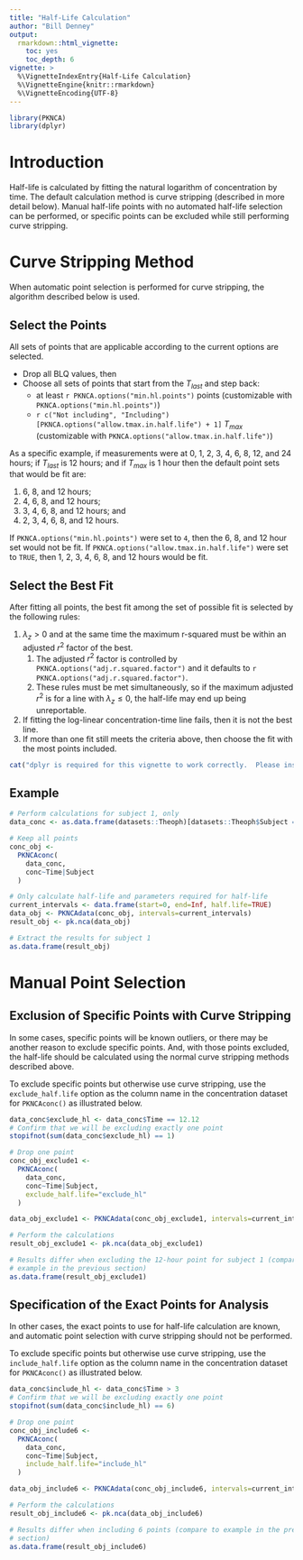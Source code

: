 ```yaml
---
title: "Half-Life Calculation"
author: "Bill Denney"
output:
  rmarkdown::html_vignette:
    toc: yes
    toc_depth: 6
vignette: >
  %\VignetteIndexEntry{Half-Life Calculation}
  %\VignetteEngine{knitr::rmarkdown}
  %\VignetteEncoding{UTF-8}
---
```


```r
library(PKNCA)
library(dplyr)
```

# Introduction

Half-life is calculated by fitting the natural logarithm of concentration by time.  The default calculation method is curve stripping (described in more detail below).  Manual half-life points with no automated half-life selection can be performed, or specific points can be excluded while still performing curve stripping.

# Curve Stripping Method

When automatic point selection is performed for curve stripping, the algorithm described below is used.

## Select the Points

All sets of points that are applicable according to the current options are selected.

* Drop all BLQ values, then
* Choose all sets of points that start from the $T_{last}$ and step back:
    * at least `r PKNCA.options("min.hl.points")` points (customizable with `PKNCA.options("min.hl.points")`)
    * `r c("Not including", "Including")[PKNCA.options("allow.tmax.in.half.life") + 1]` $T_{max}$ (customizable with `PKNCA.options("allow.tmax.in.half.life")`)

As a specific example, if measurements were at 0, 1, 2, 3, 4, 6, 8, 12, and 24 hours; if $T_{last}$ is 12 hours; and if $T_{max}$ is 1 hour then the default point sets that would be fit are:

1. 6, 8, and 12 hours;
2. 4, 6, 8, and 12 hours;
3. 3, 4, 6, 8, and 12 hours; and
4. 2, 3, 4, 6, 8, and 12 hours.

If `PKNCA.options("min.hl.points")` were set to `4`, then the 6, 8, and 12 hour set would not be fit.  If `PKNCA.options("allow.tmax.in.half.life")` were set to `TRUE`, then 1, 2, 3, 4, 6, 8, and 12 hours would be fit.

## Select the Best Fit

After fitting all points, the best fit among the set of possible fit is selected by the following rules:

1. $\lambda_z > 0$ and at the same time the maximum r-squared must be within an adjusted $r^2$ factor of the best.
    1. The adjusted $r^2$ factor is controlled by `PKNCA.options("adj.r.squared.factor")` and it defaults to `r PKNCA.options("adj.r.squared.factor")`.
    2. These rules must be met simultaneously, so if the maximum adjusted $r^2$ is for a line with $\lambda_z \leq 0$, the half-life may end up being unreportable.
2. If fitting the log-linear concentration-time line fails, then it is not the best line.
3. If more than one fit still meets the criteria above, then choose the fit with the most points included.

```r
cat("dplyr is required for this vignette to work correctly.  Please install the dplyr library and retry building the vignette.")
```

## Example

```r
# Perform calculations for subject 1, only
data_conc <- as.data.frame(datasets::Theoph)[datasets::Theoph$Subject == 1, ]

# Keep all points
conc_obj <-
  PKNCAconc(
    data_conc,
    conc~Time|Subject
  )

# Only calculate half-life and parameters required for half-life
current_intervals <- data.frame(start=0, end=Inf, half.life=TRUE)
data_obj <- PKNCAdata(conc_obj, intervals=current_intervals)
result_obj <- pk.nca(data_obj)

# Extract the results for subject 1 
as.data.frame(result_obj)
```


# Manual Point Selection

## Exclusion of Specific Points with Curve Stripping

In some cases, specific points will be known outliers, or there may be another reason to exclude specific points.  And, with those points excluded, the half-life should be calculated using the normal curve stripping methods described above.

To exclude specific points but otherwise use curve stripping, use the `exclude_half.life` option as the column name in the concentration dataset for `PKNCAconc()` as illustrated below.

```r
data_conc$exclude_hl <- data_conc$Time == 12.12
# Confirm that we will be excluding exactly one point
stopifnot(sum(data_conc$exclude_hl) == 1)

# Drop one point
conc_obj_exclude1 <-
  PKNCAconc(
    data_conc,
    conc~Time|Subject,
    exclude_half.life="exclude_hl"
  )

data_obj_exclude1 <- PKNCAdata(conc_obj_exclude1, intervals=current_intervals)

# Perform the calculations
result_obj_exclude1 <- pk.nca(data_obj_exclude1)

# Results differ when excluding the 12-hour point for subject 1 (compare to
# example in the previous section)
as.data.frame(result_obj_exclude1)
```

## Specification of the Exact Points for Analysis

In other cases, the exact points to use for half-life calculation are known, and automatic point selection with curve stripping should not be performed.

To exclude specific points but otherwise use curve stripping, use the `include_half.life` option as the column name in the concentration dataset for `PKNCAconc()` as illustrated below.

```r
data_conc$include_hl <- data_conc$Time > 3
# Confirm that we will be excluding exactly one point
stopifnot(sum(data_conc$include_hl) == 6)

# Drop one point
conc_obj_include6 <-
  PKNCAconc(
    data_conc,
    conc~Time|Subject,
    include_half.life="include_hl"
  )

data_obj_include6 <- PKNCAdata(conc_obj_include6, intervals=current_intervals)

# Perform the calculations
result_obj_include6 <- pk.nca(data_obj_include6)

# Results differ when including 6 points (compare to example in the previous
# section)
as.data.frame(result_obj_include6)
```
